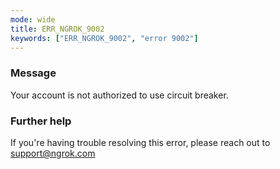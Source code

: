 ```yaml
---
mode: wide
title: ERR_NGROK_9002
keywords: ["ERR_NGROK_9002", "error 9002"]
---
```


### Message

Your account is not authorized to use circuit breaker.

### Further help

If you're having trouble resolving this error, please reach out to [support@ngrok.com](mailto:support@ngrok.com?subject=Help%20with%20ERR_NGROK_9002)

